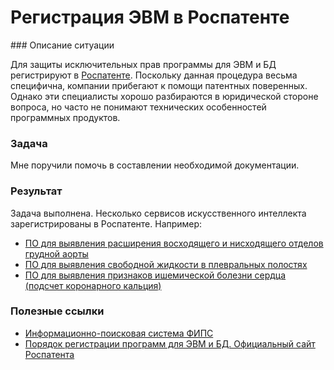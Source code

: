 
# Регистрация ЭВМ в Роспатенте

<Steps>
### Описание ситуации

Для защиты исключительных прав программы для ЭВМ и БД регистрируют в [Роспатенте](https://rospatent.gov.ru/ru). Поскольку данная процедура весьма специфична, компании прибегают к помощи патентных поверенных. Однако эти специалисты хорошо разбираются в юридической стороне вопроса, но часто не понимают технических особенностей программных продуктов.

### Задача

Мне поручили помочь в составлении необходимой документации.

### Результат

Задача выполнена. Несколько сервисов искусственного интеллекта зарегистрированы в Роспатенте. Например:

- [ПО для выявления расширения восходящего и нисходящего отделов грудной аорты](https://www1.fips.ru/iiss/document.xhtml?faces-redirect=true&id=148e9e4f09ff8ff41acdb7253e98acd4)
- [ПО для выявления свободной жидкости в плевральных полостях](https://www1.fips.ru/iiss/document.xhtml?faces-redirect=true&id=1fb37c6a7ef9dd7591360fd41aaea8e6)
- [ПО для выявления признаков ишемической болезни сердца (подсчет коронарного кальция)](https://www1.fips.ru/iiss/document.xhtml?faces-redirect=true&id=80c4e7f4e9e11553d3e786406b2eea29)

### Полезные ссылки

- [Информационно-поисковая система ФИПС](https://www1.fips.ru/elektronnye-servisy/informatsionno-poiskovaya-sistema/)
- [Порядок регистрации программ для ЭВМ и БД. Официальный сайт Роспатента](https://rospatent.gov.ru/ru/stateservices/gosudarstvennaya-registraciya-programmy-dlya-elektronnyh-vychislitelnyh-mashin-ili-bazy-dannyh-i-vydacha-svidetelstv-o-gosudarstvennoy-registracii-programmy-dlya-elektronnyh-vychislitelnyh-mashin-ili-bazy-dannyh-ih-dublikatov)

</Steps>